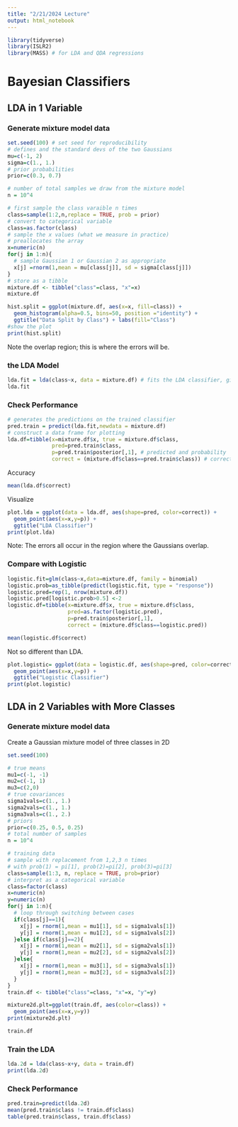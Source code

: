 ```yaml
---
title: "2/21/2024 Lecture"
output: html_notebook
---
```


```r
library(tidyverse)
library(ISLR2)
library(MASS) # for LDA and QDA regressions
```

# Bayesian Classifiers

## LDA in 1 Variable

### Generate mixture model data

```r
set.seed(100) # set seed for reproducibility
# defines and the standard devs of the two Gaussians
mu=c(-1, 2)
sigma=c(1., 1.)
# prior probabilities
prior=c(0.3, 0.7)

# number of total samples we draw from the mixture model
n = 10^4

# first sample the class varaible n times
class=sample(1:2,n,replace = TRUE, prob = prior)
# convert to categorical variable
class=as.factor(class)
# sample the x values (what we measure in practice)
# preallocates the array
x=numeric(n)
for(j in 1:n){
  # sample Gaussian 1 or Gaussian 2 as appropriate
  x[j] =rnorm(1,mean = mu[class[j]], sd = sigma[class[j]])
}
# store as a tibble
mixture.df <- tibble("class"=class, "x"=x)
mixture.df
```

```r
hist.split = ggplot(mixture.df, aes(x=x, fill=class)) + 
  geom_histogram(alpha=0.5, bins=50, position ="identity") + 
  ggtitle("Data Split by Class") + labs(fill="Class")
#show the plot 
print(hist.split)
```

Note the overlap region; this is where the errors will be.

### the LDA Model

```r
lda.fit = lda(class~x, data = mixture.df) # fits the LDA classifier, given the data, and the model class ~ x
lda.fit
```

### Check Performance

```r
# generates the predictions on the trained classifier
pred.train = predict(lda.fit,newdata = mixture.df)
# construct a data frame for plotting
lda.df=tibble(x=mixture.df$x, true = mixture.df$class, 
              pred=pred.train$class, 
              p=pred.train$posterior[,1], # predicted and probability
              correct = (mixture.df$class==pred.train$class)) # correct or not

```

Accuracy

```r
mean(lda.df$correct)
```

Visualize

```r
plot.lda = ggplot(data = lda.df, aes(shape=pred, color=correct)) + 
  geom_point(aes(x=x,y=p)) + 
  ggtitle("LDA Classifier")
print(plot.lda)
```

Note: The errors all occur in the region where the Gaussians overlap.

### Compare with Logistic

```r
logistic.fit=glm(class~x,data=mixture.df, family = binomial)
logistic.prob=as_tibble(predict(logistic.fit, type = "response"))
logistic.pred=rep(1, nrow(mixture.df))
logistic.pred[logistic.prob>0.5] <-2
logistic.df=tibble(x=mixture.df$x, true = mixture.df$class,
                   pred=as.factor(logistic.pred), 
                   p=pred.train$posterior[,1],
                   correct = (mixture.df$class==logistic.pred))
```

```r
mean(logistic.df$correct)
```

Not so different than LDA.

```r
plot.logistic= ggplot(data = logistic.df, aes(shape=pred, color=correct)) +
  geom_point(aes(x=x,y=p)) + 
  ggtitle("Logistic Classifier")
print(plot.logistic)

```

## LDA in 2 Variables with More Classes

### Generate mixture model data

Create a Gaussian mixture model of three classes in 2D

```r
set.seed(100)

# true means
mu1=c(-1, -1)
mu2=c(-1, 1)
mu3=c(2,0)
# true covariances
sigma1vals=c(1., 1.)
sigma2vals=c(1., 1.)
sigma3vals=c(1., 2.)
# priors
prior=c(0.25, 0.5, 0.25)
# total number of samples
n = 10^4

# training data
# sample with replacement from 1,2,3 n times
# with prob(1) = pi[1], prob(2)=pi[2], prob(3)=pi[3]
class=sample(1:3, n, replace = TRUE, prob=prior)
# interpret as a categorical variable
class=factor(class)
x=numeric(n)
y=numeric(n)
for(j in 1:n){
  # loop through switching between cases
  if(class[j]==1){
    x[j] = rnorm(1,mean = mu1[1], sd = sigma1vals[1])
    y[j] = rnorm(1,mean = mu1[2], sd = sigma1vals[2])
  }else if(class[j]==2){
    x[j] = rnorm(1,mean = mu2[1], sd = sigma2vals[1])
    y[j] = rnorm(1,mean = mu2[2], sd = sigma2vals[2])
  }else{
    x[j] = rnorm(1,mean = mu3[1], sd = sigma3vals[1])
    y[j] = rnorm(1,mean = mu3[2], sd = sigma3vals[2])
  }
}
train.df <- tibble("class"=class, "x"=x, "y"=y)

```

```r
mixture2d.plt=ggplot(train.df, aes(color=class)) + 
  geom_point(aes(x=x,y=y))
print(mixture2d.plt)

```

```r
train.df
```

### Train the LDA

```r
lda.2d = lda(class~x+y, data = train.df)
print(lda.2d)
```

### Check Performance

```r
pred.train=predict(lda.2d)
mean(pred.train$class != train.df$class)
table(pred.train$class, train.df$class)

```
